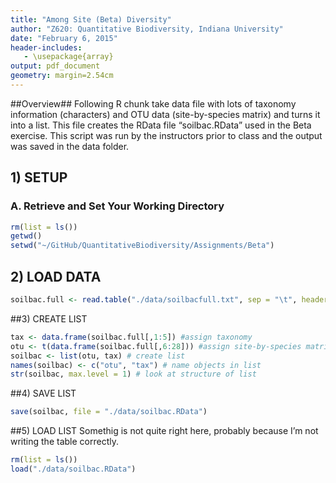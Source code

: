 ```yaml
---
title: "Among Site (Beta) Diversity"
author: "Z620: Quantitative Biodiversity, Indiana University"
date: "February 6, 2015"
header-includes:
   - \usepackage{array}
output: pdf_document
geometry: margin=2.54cm
---
```


##Overview##
Following R chunk take data file with lots of taxonomy information (characters) and OTU data (site-by-species matrix) and turns it into a list. 
This file creates the RData file "soilbac.RData" used in the Beta exercise. 
This script was run by the instructors prior to class and the output was saved in the data folder.

## 1) SETUP
### A. Retrieve and Set Your Working Directory
```r
rm(list = ls())
getwd()
setwd("~/GitHub/QuantitativeBiodiversity/Assignments/Beta")
```

## 2) LOAD DATA
```r
soilbac.full <- read.table("./data/soilbacfull.txt", sep = "\t", header = TRUE, row.names = 1)
```

##3) CREATE LIST
```r
tax <- data.frame(soilbac.full[,1:5]) #assign taxonomy
otu <- t(data.frame(soilbac.full[,6:28])) #assign site-by-species matrix
soilbac <- list(otu, tax) # create list
names(soilbac) <- c("otu", "tax") # name objects in list
str(soilbac, max.level = 1) # look at structure of list
```

##4) SAVE LIST 
```r
save(soilbac, file = "./data/soilbac.RData")
```

##5) LOAD LIST
Somethig is not quite right here, probably because I'm not writing the table correctly.
```r
rm(list = ls())
load("./data/soilbac.RData")
```
